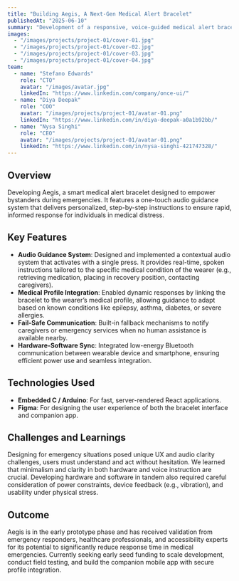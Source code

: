 ```yaml
---
title: "Building Aegis, A Next-Gen Medical Alert Bracelet"
publishedAt: "2025-06-10"
summary: "Development of a responsive, voice-guided medical alert bracelet integrating wearable hardware and mobile software to provide real-time emergency instruction for bystanders."
images:
  - "/images/projects/project-01/cover-01.jpg"
  - "/images/projects/project-01/cover-02.jpg"
  - "/images/projects/project-01/cover-03.jpg"
  - "/images/projects/project-01/cover-04.jpg"
team:
  - name: "Stefano Edwards"
    role: "CTO"
    avatar: "/images/avatar.jpg"
    linkedIn: "https://www.linkedin.com/company/once-ui/"
  - name: "Diya Deepak"
    role: "COO"
    avatar: "/images/projects/project-01/avatar-01.png"
    linkedIn: "https://www.linkedin.com/in/diya-deepak-a0a1b92bb/"
  - name: "Nysa Singhi"
    role: "CEO"
    avatar: "/images/projects/project-01/avatar-01.png"
    linkedIn: "https://www.linkedin.com/in/nysa-singhi-421747328/"
---
```


## Overview

Developing Aegis, a smart medical alert bracelet designed to empower bystanders during emergencies. It features a one-touch audio guidance system that delivers personalized, step-by-step instructions to ensure rapid, informed response for individuals in medical distress.

## Key Features

- **Audio Guidance System**: Designed and implemented a contextual audio system that activates with a single press. It provides real-time, spoken instructions tailored to the specific medical condition of the wearer (e.g., retrieving medication, placing in recovery position, contacting caregivers).
- **Medical Profile Integration**: Enabled dynamic responses by linking the bracelet to the wearer’s medical profile, allowing guidance to adapt based on known conditions like epilepsy, asthma, diabetes, or severe allergies.
- **Fail-Safe Communication**: Built-in fallback mechanisms to notify caregivers or emergency services when no human assistance is available nearby.
- **Hardware-Software Sync**: Integrated low-energy Bluetooth communication between wearable device and smartphone, ensuring efficient power use and seamless integration.

## Technologies Used

- **Embedded C / Arduino**: For fast, server-rendered React applications.
- **Figma**: For designing the user experience of both the bracelet interface and companion app.

## Challenges and Learnings

Designing for emergency situations posed unique UX and audio clarity challenges, users must understand and act without hesitation. We learned that minimalism and clarity in both hardware and voice instruction are crucial. Developing hardware and software in tandem also required careful consideration of power constraints, device feedback (e.g., vibration), and usability under physical stress.

## Outcome

Aegis is in the early prototype phase and has received validation from emergency responders, healthcare professionals, and accessibility experts for its potential to significantly reduce response time in medical emergencies. Currently seeking early seed funding to scale development, conduct field testing, and build the companion mobile app with secure profile integration.
